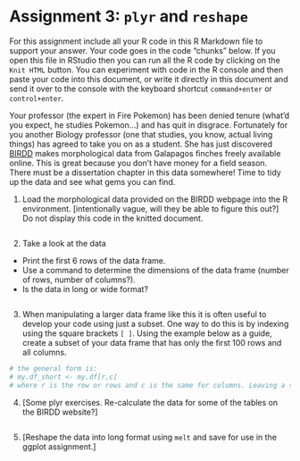 # Assignment 3: `plyr` and `reshape`

For this assignment include all your R code in this R Markdown file to support your answer. Your code goes in the code "chunks" below. If you open this file in RStudio then you can run all the R code by clicking on the `Knit HTML` button. You can experiment with code in the R console and then paste your code into this document, or write it directly in this document and send it over to the console with the keyboard shortcut `command+enter` or `control+enter`.

Your professor (the expert in Fire Pokemon) has been denied tenure (what'd you expect, he studies Pokemon...) and has quit in disgrace.
Fortunately for you another Biology professor (one that studies, you know, actual living things) has agreed to take you on as a student. 
She has just discovered [BIRDD](http://bioquest.org/birdd/morph.php) makes morphological data from Galapagos finches freely available online. 
This is great because you don't have money for a field season. 
There must be a dissertation chapter in this data somewhere! 
Time to tidy up the data and see what gems you can find.

1. Load the morphological data provided on the BIRDD webpage into the R environment. [intentionally vague, will they be able to figure this out?]
Do not display this code in the knitted document.

```r

```

2. Take a look at the data
  - Print the first 6 rows of the data frame.
  - Use a command to determine the dimensions of the data frame (number of rows, number of columns?).
  - Is the data in long or wide format?

```r

```

3. When manipulating a larger data frame like this it is often useful to develop your code using just a subset.
One way to do this is by indexing using the square brackets `[ ]`. 
Using the example below as a guide, create a subset of your data frame that has only the first 100 rows and all columns.  

```r
# the general form is: 
# my.df_short <- my.df[r,c] 
# where r is the row or rows and c is the same for columns. Leaving a slot blank will take all rows or columns
```

4. [Some plyr exercises. Re-calculate the data for some of the tables on the BIRDD website?]

```r

```

5. [Reshape the data into long format using `melt` and save for use in the ggplot assignment.]

```r

```
